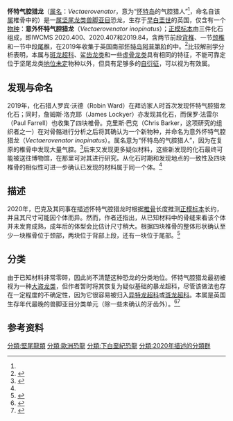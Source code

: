 {{Automatic taxobox
| fossil_range = [[阿普第阶|阿普第阶]]晚期，~{{fossilrange|116}}
| image = VectaerovenatorCameronSpahn.jpg
| image_caption = 复原图（这里将其视为[[大盗龙类|大盗龙类]][[基群|基群]]）
| taxon = Vectaerovenator
| authority = Barker ''et al.'', 2020
| display_parents = 3
| type_species = '''意外怀特气腔猎龙<br/>''Vectaerovenator inopinatus'''''
| type_species_authority = Barker ''et al.'', 2020
}}

'''怀特气腔猎龙'''（[[属名|属名]]：''Vectaerovenator''，意为“[[怀特岛郡|怀特岛]]的气腔猎人”<ref name="Naish2020"/>，命名自该[[属|属]]椎骨中的{{link-en|气腔|skeletal pneumaticity}}）是一[[属|属]][[坚尾龙类|坚尾龙类]][[兽脚亚目|兽脚亚目]]恐龙，生存于[[早白垩世|早白垩世]]的英国，仅含有一个[[物种|物种]]：'''意外怀特气腔猎龙'''（''Vectaerovenator inopinatus''）；[[正模标本|正模标本]]由三件化石组成，即IWCMS 2020.400、2020.407和2019.84，含两节前段[[椎骨|背椎]]、一节[[椎骨|颈椎]]和一节中段[[椎骨|尾椎]]，在2019年收集于英国南部[[怀特岛郡|怀特岛]][[阿普第阶|阿普第阶]]的{{link-en|铁质砂岩|Ferruginous Sands}}中。<ref>{{Cite journal|title=Dryad Data -- Data from: A highly pneumatic 'mid Cretaceous' theropod from the British Lower Greensand|year=2020|url=https://datadryad.org/stash/dataset/doi:10.5061/dryad.8cz8w9gmj|language=en|doi=10.5061/dryad.8cz8w9gmj|last1=Barker|first1=Chris|last2=Naish|first2=Darren|last3=Clarkin|first3=Claire|last4=Hullman|first4=Gabriel|last5=Schneider|first5=Philipp|last6=Gostling|first6=Neil|last7=Farrell|first7=Paul|last8=Ward|first8=Robin|last9=Lockyer|first9=James|publisher=Dryad|journal=|access-date=2020-09-12|archive-date=2020-08-19|archive-url=https://web.archive.org/web/20200819055659/https://datadryad.org/stash/dataset/doi:10.5061/dryad.8cz8w9gmj}}</ref>比较解剖学分析表明，本属与[[斑龙超科|斑龙超科]]、[[鲨齿龙类|鲨齿龙类]]和一些[[虚骨龙类|虚骨龙类]]具有相同的{{link-en|平行演化|homoplasy}}特征，不能可靠定位于坚尾龙类[[地位未定|地位未定]]物种以外，但具有足够多的[[自衍征|自衍征]]，可以视为有效属。

==发现与命名==
2019年，化石猎人罗宾·沃德（Robin Ward）在拜访家人时首次发现怀特气腔猎龙化石；同时，詹姆斯·洛克耶（James Lockyer）亦发现其化石，而保罗·法雷尔（Paul Farrell）也收集了四块椎骨。克里斯·巴克（Chris Barker，这项研究的组织者之一）在对骨骼进行分析之后将其确认为一个新物种，并命名为意外怀特气腔猎龙（''Vectaerovenator inopinatus''）。属名意为“怀特岛的气腔猎人”，因为在复原的椎骨中发现大量气腔。<ref name="BBC2020">{{cite web|url=https://www.bbc.com/news/uk-england-hampshire-53738762|title=New dinosaur related to ''T. rex''|publisher=BBC|date=11 August 2020|access-date=11 August 2020|archive-date=2021-01-28|archive-url=https://web.archive.org/web/20210128042743/https://www.bbc.com/news/uk-england-hampshire-53738762}}</ref>后来又发现更多疑似材料，这些新发现的化石最终可能被送往博物馆，在那里可对其进行研究。从化石时期和发现地点的一致性及四块椎骨的相似性可进一步确认已发现的材料属于同一个体。<ref name="Naish2020"/>

==描述==
2020年，巴克及其同事在描述怀特气腔猎龙时根据[[椎骨|椎骨]]长度推测[[正模标本|正模标本]]长约{{convert|4|m|ft}}，并且其尺寸可能因个体而异。然而，作者还指出，从已知材料中的骨缝来看该个体并未发育成熟，成年后的体型会比估计尺寸稍大。根据四块椎骨的整体形状确认至少一块椎骨位于颈部，两块位于背部上段，还有一块位于尾部。<ref name="Barker2020">{{cite journal |first1=C.T. |last1=Barker |first2=D. |last2=Naish |first3=C.E. |last3=Clarkin |first4=P. |last4=Farrell |first5=G. |last5=Hullmann |first6=J. |last6=Lockyer |first7=P. |last7=Schneider |first8=R.K.C. |last8=Ward |first9=N.J. |last9=Gostling |year=2020 |title=A highly pneumatic middle Cretaceous theropod from the British Lower Greensand |journal=Papers in Palaeontology |volume=6 |issue=4 |pages=661–679 |doi=10.1002/spp2.1338}}</ref>

==分类==
由于已知材料非常零碎，因此尚不清楚这种恐龙的分类地位。怀特气腔猎龙最初被视为一种[[大盗龙类|大盗龙类]]，但作者暂时将其恢复为疑似基础的暴龙超科，尽管该做法也存在一定程度的不确定性，因为它很容易被归入[[异特龙超科|异特龙超科]]或[[斑龙超科|斑龙超科]]。本属是英国生存年代最晚的兽脚亚目分类单元（除一些未确认的牙齿外）。<ref name="Naish2020">{{cite web |first=D. |last=Naish |year=2020 |title=Introducing 'Unexpected Isle of Wight Air-Filled Hunter', a New English Theropod Dinosaur |url=http://tetzoo.com/blog/2020/8/15/introducing-unexpected-isle-of-wight-air-filled-hunter-a-new-english-theropod-dinosaur |website=Tetrapod Zoology |access-date=September 3, 2020 |archive-date=2021-01-31 |archive-url=https://web.archive.org/web/20210131055006/http://tetzoo.com/blog/2020/8/15/introducing-unexpected-isle-of-wight-air-filled-hunter-a-new-english-theropod-dinosaur }}</ref><ref name="Barker2020">{{cite journal |first1=C.T. |last1=Barker |first2=D. |last2=Naish |first3=C.E. |last3=Clarkin |first4=P. |last4=Farrell |first5=G. |last5=Hullmann |first6=J. |last6=Lockyer |first7=P. |last7=Schneider |first8=R.K.C. |last8=Ward |first9=N.J. |last9=Gostling |year=2020 |title=A highly pneumatic middle Cretaceous theropod from the British Lower Greensand |journal=Papers in Palaeontology |volume=6 |issue=4 |pages=661–679 |doi=10.1002/spp2.1338}}</ref>

==参考资料==
{{reflist}}
{{Theropoda|T.}}
{{Taxonbar|from=Q98380825}}
[[分類:堅尾龍類|分類:堅尾龍類]]
[[分類:歐洲恐龍|分類:歐洲恐龍]]
[[分類:下白堊紀恐龍|分類:下白堊紀恐龍]]
[[分類:2020年描述的分類群|分類:2020年描述的分類群]]